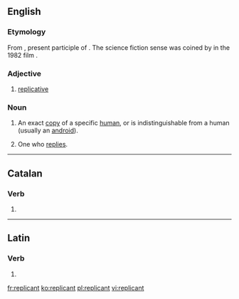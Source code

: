 ==English==

===Etymology===
From {{etyl|la|en}} {{m|la|replicāns}}, present participle of {{m|la|replicō}}. The science fiction sense was coined by {{w|David Peoples}} in the 1982 film ''{{w|Blade Runner}}''.

===Adjective===
{{en-adj}}

# [[replicative]]

===Noun===
{{en-noun}}

# {{label|en|science fiction}} An exact [[copy]] of a specific [[human]], or is indistinguishable from a human (usually an [[android]]).
# {{label|en|archaic}} One who [[reply|replies]].

----

==Catalan==

===Verb===
{{head|ca|verb form}}

# {{ca-verb form of|t=pres|m=ptc|replicar}}

----

==Latin==

===Verb===
{{la-verb-form|replicant}}

# {{inflection of|replicō||3|p|pres|actv|indc|lang=la}}

[[fr:replicant]]
[[ko:replicant]]
[[pl:replicant]]
[[vi:replicant]]